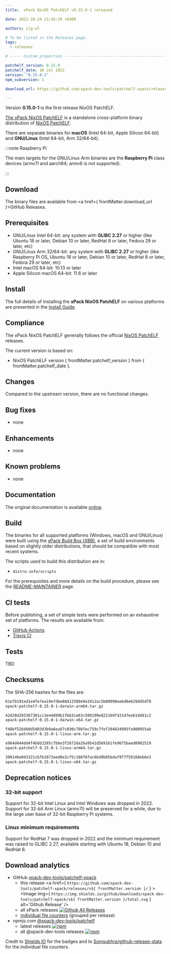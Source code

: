 ```yaml
---
title:  xPack NixOS PatchELF v0.15.0-1 released

date: 2022-10-24 23:43:29 +0300

authors: ilg-ul

# To be listed in the Releases page.
tags:
  - releases

# ----- Custom properties -----------------------------------------------------

patchelf_version: 0.15.0
patchelf_date: 16 Jul 2022
version: "0.15.0-1"
npm_subversion: 1

download_url: https://github.com/xpack-dev-tools/patchelf-xpack/releases/tag/v0.15.0-1/

---
```


Version **0.15.0-1** is the first release NixOS PatchELF.

<!-- truncate -->


[The xPack NixOS PatchELF](https://xpack-dev-tools.github.io/patchelf-xpack)
is a standalone cross-platform binary distribution of
[NixOS PatchELF](https://github.com/NixOS/patchelf/).

There are separate binaries for
**macOS** (Intel 64-bit, Apple Silicon 64-bit)
and **GNU/Linux** (Intel 64-bit, Arm 32/64-bit).

:::note Raspberry Pi

The main targets for the GNU/Linux Arm
binaries are the **Raspberry Pi** class devices (armv7l and aarch64;
armv6 is not supported).

:::

## Download

The binary files are available from <a href={ frontMatter.download_url }>GitHub Releases</a>.

## Prerequisites

- GNU/Linux Intel 64-bit: any system with **GLIBC 2.27** or higher
  (like Ubuntu 18 or later, Debian 10 or later, RedHat 8 or later,
  Fedora 29 or later, etc)
- GNU/Linux Arm 32/64-bit: any system with **GLIBC 2.27** or higher
  (like Raspberry Pi OS, Ubuntu 18 or later, Debian 10 or later, RedHat 8 or later,
  Fedora 29 or later, etc)
- Intel macOS 64-bit: 10.13 or later
- Apple Silicon macOS 64-bit: 11.6 or later

## Install

The full details of installing the **xPack NixOS PatchELF** on various platforms
are presented in the [Install Guide](/docs/install/).

## Compliance

The xPack NixOS PatchELF generally follows the official
[NixOS PatchELF](https://patchelf.org) releases.

The current version is based on:

- NixOS PatchELF version { frontMatter.patchelf_version }
from { frontMatter.patchelf_date }.

## Changes

Compared to the upstream version, there are no functional changes.

## Bug fixes

- none

## Enhancements

- none

## Known problems

- none

## Documentation

The original documentation is available
[online](https://github.com/NixOS/patchelf).

## Build

The binaries for all supported platforms
(Windows, macOS and GNU/Linux) were built using the
[xPack Build Box (XBB)](https://xpack.github.io/xbb/), a set
of build environments based on slightly older distributions, that should be
compatible with most recent systems.

The scripts used to build this distribution are in:

- `distro-info/scripts`

For the prerequisites and more details on the build procedure, please see the
[README-MAINTAINER](https://github.com/xpack-dev-tools/patchelf-xpack/blob/xpack/README-MAINTAINER.md) page.

## CI tests

Before publishing, a set of simple tests were performed on an exhaustive
set of platforms. The results are available from:

- [GitHub Actions](https://github.com/xpack-dev-tools/patchelf-xpack/actions/)
- [Travis CI](https://app.travis-ci.com/github/xpack-dev-tools/patchelf-xpack/builds/)

## Tests

TBD

## Checksums

The SHA-256 hashes for the files are:

```txt
61e7b191ed1e4fe7ea19efdbe88412589e9a1912ac5b80998ee6d8e6294d5d70
xpack-patchelf-0.15.0-1-darwin-arm64.tar.gz

42d28d293387301cc3e44d99b1fb63ce63c589199e822169f42147eeb14d81c2
xpack-patchelf-0.15.0-1-darwin-x64.tar.gz

f48bf526db0d5d03d3b9a6ea97c030c786fec759c7fef204834995fa980955ab
xpack-patchelf-0.15.0-1-linux-arm.tar.gz

e964d444dd4f4b6b3285cfbbe3f2672da26a9541d569161fe9675baed8982519
xpack-patchelf-0.15.0-1-linux-arm64.tar.gz

390146e043321cbfb1073aed0e2cf5c186f8fac6bd9b05bda7977f59168eb6e3
xpack-patchelf-0.15.0-1-linux-x64.tar.gz

```

## Deprecation notices

### 32-bit support

Support for 32-bit Intel Linux and Intel Windows was
dropped in 2022. Support for 32-bit Arm Linux (armv7l) will be preserved
for a while, due to the large user base of 32-bit Raspberry Pi systems.

### Linux minimum requirements

Support for RedHat 7 was dropped in 2022 and the
minimum requirement was raised to GLIBC 2.27, available starting
with Ubuntu 18, Debian 10 and RedHat 8.

## Download analytics

- GitHub [xpack-dev-tools/patchelf-xpack](https://github.com/xpack-dev-tools/patchelf-xpack/)
  - this release <a href={ `https://github.com/xpack-dev-tools/patchelf-xpack/releases/v${ frontMatter.version }/` } ><Image img={ `https://img.shields.io/github/downloads/xpack-dev-tools/patchelf-xpack/v${ frontMatter.version }/total.svg` } alt='Github Release' /></a>
  - all xPack releases [![Github All Releases](https://img.shields.io/github/downloads/xpack-dev-tools/patchelf-xpack/total.svg)](https://github.com/xpack-dev-tools/patchelf-xpack/releases/)
  - [individual file counters](https://somsubhra.github.io/github-release-stats/?username=xpack-dev-tools&repository=patchelf-xpack) (grouped per release)
- npmjs.com [@xpack-dev-tools/patchelf](https://www.npmjs.com/package/@xpack-dev-tools/patchelf)
  - latest releases [![npm](https://img.shields.io/npm/dw/@xpack-dev-tools/patchelf.svg)](https://www.npmjs.com/package/@xpack-dev-tools/patchelf/)
  - all @xpack-dev-tools releases [![npm](https://img.shields.io/npm/dt/@xpack-dev-tools/patchelf.svg)](https://www.npmjs.com/package/@xpack-dev-tools/patchelf/)

Credit to [Shields IO](https://shields.io) for the badges and to
[Somsubhra/github-release-stats](https://github.com/Somsubhra/github-release-stats)
for the individual file counters.
